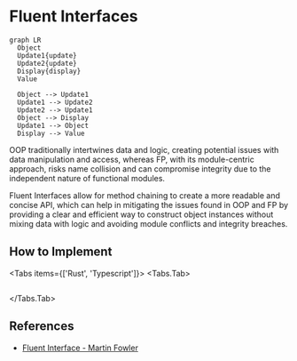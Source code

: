 
# Fluent Interfaces

```mermaid
graph LR
  Object
  Update1{update}
  Update2{update}
  Display{display}
  Value

  Object --> Update1
  Update1 --> Update2
  Update2 --> Update1
  Object --> Display
  Update1 --> Object
  Display --> Value

```

OOP traditionally intertwines data and logic, creating potential issues with data manipulation and access, whereas FP, with its module-centric approach, risks name collision and can compromise integrity due to the independent nature of functional modules.

Fluent Interfaces allow for method chaining to create a more readable and concise API, which can help in mitigating the issues found in OOP and FP by providing a clear and efficient way to construct object instances without mixing data with logic and avoiding module conflicts and integrity breaches.

## How to Implement

<Tabs items={['Rust', 'Typescript']}>
<Tabs.Tab>
```rust file=<rootDir>/rust/src/fluent_interface.rs
```
</Tabs.Tab>
</Tabs>

## References

- [Fluent Interface - Martin Fowler](https://martinfowler.com/bliki/FluentInterface.html)
